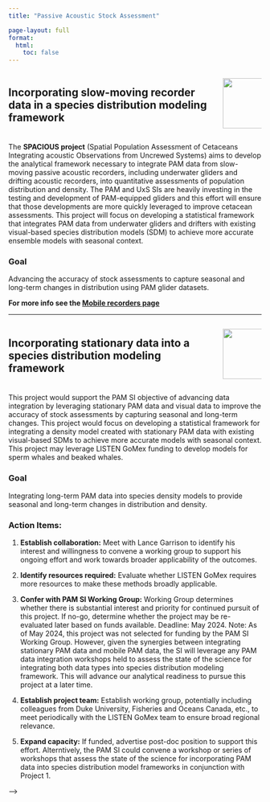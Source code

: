 ```yaml
---
title: "Passive Acoustic Stock Assessment"

page-layout: full
format:
  html:
    toc: false
---
```


<!-- <style> -->
<!-- .add-space{ -->
<!-- padding-right: 6%; -->
<!-- } -->
<!-- </style> -->

<!-- ::: {.columns} -->
<!-- ::: {.column width="69%" .add-space} -->

<!-- parent column with the text --> 
 
::: {.columns}
::: {.column width="84%"}
## Incorporating slow-moving recorder data in a species distribution modeling framework
:::
::: {.column width="16%"}
![](content/images/glider_simp_angle-01.png){width="100"}
:::

:::
<!-- end nested column -->


The **SPACIOUS project** (Spatial Population Assessment of Cetaceans Integrating acoustic Observations from Uncrewed Systems) aims to develop the analytical framework necessary to integrate PAM data from slow-moving passive acoustic recorders, including underwater gliders and drifting acoustic recorders, into quantitative assessments of population distribution and density. The PAM and UxS SIs are heavily investing in the testing and development of PAM-equipped gliders and this effort will ensure that those developments are more quickly leveraged to improve cetacean assessments. This project will focus on developing a statistical framework that integrates PAM data from underwater gliders and drifters with existing visual-based species distribution models (SDM) to achieve more accurate ensemble models with seasonal context.

### Goal

Advancing the accuracy of stock assessments to capture seasonal and long-term changes in distribution using PAM glider datasets.

**For more info see the [Mobile recorders page](content/gliderStocks.qmd)**

---

::: columns

::: {.column width="84%"}
## Incorporating stationary data into a species distribution modeling framework
:::

::: {.column width="16%"}
![](content/images/harp.png){width="100"}
:::

:::



This project would support the PAM SI objective of advancing data integration by leveraging stationary PAM data and visual data to improve the accuracy of stock assessments by capturing seasonal and long-term changes. This project would focus on developing a statistical framework for integrating a density model created with stationary PAM data with existing visual-based SDMs to achieve more accurate models with seasonal context. This project may leverage LISTEN GoMex funding to develop models for sperm whales and beaked whales.

### Goal

Integrating long-term PAM data into species density models to provide seasonal and long-term changes in distribution and density.

### Action Items:

1.  **Establish collaboration:** Meet with Lance Garrison to identify his interest and willingness to convene a working group to support his ongoing effort and work towards broader applicability of the outcomes.

2.  **Identify resources required:** Evaluate whether LISTEN GoMex requires more resources to make these methods broadly applicable.

3.  **Confer with PAM SI Working Group:** Working Group determines whether there is substantial interest and priority for continued pursuit of this project. If no-go, determine whether the project may be re-evaluated later based on funds available. Deadline: May 2024. Note: As of May 2024, this project was not selected for funding by the PAM SI Working Group. However, given the synergies between integrating stationary PAM data and mobile PAM data, the SI will leverage any PAM data integration workshops held to assess the state of the science for integrating both data types into species distribution modeling framework. This will advance our analytical readiness to pursue this project at a later time.

4.  **Establish project team:** Establish working group, potentially including colleagues from Duke University, Fisheries and Oceans Canada, etc., to meet periodically with the LISTEN GoMex team to ensure broad regional relevance.

5.  **Expand capacity:** If funded, advertise post-doc position to support this effort. Alterntively, the PAM SI could convene a workshop or series of workshops that assess the state of the science for incorporating PAM data into species distribution model frameworks in conjunction with Project 1.

<!-- ::: -->

<!-- ::: {.column width="25%"} -->

<!-- <!-- right column with the news --> -->

<!-- ::: {.callout-tip title="News!"} -->
<!-- Newsworthy Updates! -->
<!-- ::: -->

<!-- More news coming soon... -->

<!-- ::: -->
<!-- ::: -->